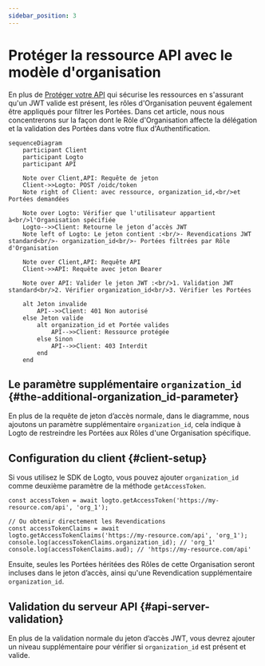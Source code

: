 ```yaml
---
sidebar_position: 3
---
```


# Protéger la ressource API avec le modèle d'organisation

En plus de [Protéger votre API](/authorization/api-resources/protect-your-api) qui sécurise les ressources en s'assurant qu'un JWT valide est présent, les rôles d'Organisation peuvent également être appliqués pour filtrer les Portées. Dans cet article, nous nous concentrerons sur la façon dont le Rôle d'Organisation affecte la délégation et la validation des Portées dans votre flux d'Authentification.

```mermaid
sequenceDiagram
    participant Client
    participant Logto
    participant API

    Note over Client,API: Requête de jeton
    Client->>Logto: POST /oidc/token
    Note right of Client: avec ressource, organization_id,<br/>et Portées demandées

    Note over Logto: Vérifier que l'utilisateur appartient à<br/>l'Organisation spécifiée
    Logto-->>Client: Retourne le jeton d’accès JWT
    Note left of Logto: Le jeton contient :<br/>- Revendications JWT standard<br/>- organization_id<br/>- Portées filtrées par Rôle d'Organisation

    Note over Client,API: Requête API
    Client->>API: Requête avec jeton Bearer

    Note over API: Valider le jeton JWT :<br/>1. Validation JWT standard<br/>2. Vérifier organization_id<br/>3. Vérifier les Portées

    alt Jeton invalide
        API-->>Client: 401 Non autorisé
    else Jeton valide
        alt organization_id et Portée valides
            API-->>Client: Ressource protégée
        else Sinon
            API-->>Client: 403 Interdit
        end
    end
```

## Le paramètre supplémentaire `organization_id` \{#the-additional-organization_id-parameter}

En plus de la requête de jeton d’accès normale, dans le diagramme, nous ajoutons un paramètre supplémentaire `organization_id`, cela indique à Logto de restreindre les Portées aux Rôles d'une Organisation spécifique.

## Configuration du client \{#client-setup}

Si vous utilisez le SDK de Logto, vous pouvez ajouter `organization_id` comme deuxième paramètre de la méthode `getAccessToken`.

```tsx
const accessToken = await logto.getAccessToken('https://my-resource.com/api', 'org_1');

// Ou obtenir directement les Revendications
const accessTokenClaims = await logto.getAccessTokenClaims('https://my-resource.com/api', 'org_1');
console.log(accessTokenClaims.organization_id); // 'org_1'
console.log(accessTokenClaims.aud); // 'https://my-resource.com/api'
```

Ensuite, seules les Portées héritées des Rôles de cette Organisation seront incluses dans le jeton d’accès, ainsi qu'une Revendication supplémentaire `organization_id`.

## Validation du serveur API \{#api-server-validation}

En plus de la validation normale du jeton d’accès JWT, vous devrez ajouter un niveau supplémentaire pour vérifier si `organization_id` est présent et valide.
